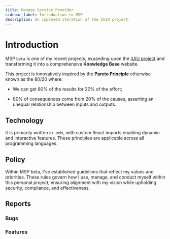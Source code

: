 ```yaml
---
title: Manage Service Provider
sidebar_label: Introduction to MSP
description: An improved iteration of the IUIU project.
---
```


# Introduction

MSP ``beta`` is one of my recent projects, expanding upon the [IUIU project](https://kitiplex.github.io/iuiu/docs/joey) and transforming it into a comprehensive **Knowledge Base** website.

This project is innovatively inspired by the [**Pareto Principle**](https://www.investopedia.com/terms/p/paretoprinciple.asp) otherwise known as the 80/20 where:

- We can get 80% of the results for 20% of the effort;

- 80% of consequences come from 20% of the causes, asserting an unequal relationship between inputs and outputs.

<!-- Inspired by various tools used in my current workplace, MSP ``beta`` serves as a testing ground aimed at streamlining processes and enhancing work efficiency. -->

## Technology

It is primarily written in `.mdx`, with custom React imports enabling dynamic and interactive features. These principles are applicable across all programming languages.

## Policy

Within MSP beta, I've established guidelines that reflect my values and priorities. These rules govern how I use, manage, and conduct myself within this personal project, ensuring alignment with my vision while upholding security, compliance, and effectiveness.

## Reports

### Bugs

### Features




<!-- As with any personal endeavor, challenges arise. If you encounter any bugs or unexpected behavior while exploring the MSP ``beta``, please share your observations with me. Your feedback is crucial in swiftly identifying and resolving issues, guaranteeing the reliability and user-friendliness of my personal project.

Moreover, your input is invaluable in shaping the future of this endeavor. If you have ideas for new features or improvements to enrich the MSP ``beta``, I'm all ears. Let's collaborate to make this personal project even more robust and tailored to our needs. -->
